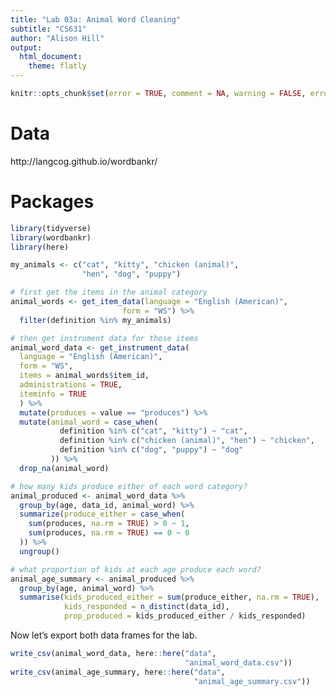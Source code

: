 ```yaml
---
title: "Lab 03a: Animal Word Cleaning"
subtitle: "CS631"
author: "Alison Hill"
output:
  html_document:
    theme: flatly
---
```


```r
knitr::opts_chunk$set(error = TRUE, comment = NA, warning = FALSE, errors = FALSE, message = FALSE, tidy = FALSE, cache = FALSE)
```

# Data
http://langcog.github.io/wordbankr/

# Packages

```r
library(tidyverse)
library(wordbankr)
library(here)
```

```r
my_animals <- c("cat", "kitty", "chicken (animal)", 
                "hen", "dog", "puppy")

# first get the items in the animal category
animal_words <- get_item_data(language = "English (American)", 
                         form = "WS") %>%
  filter(definition %in% my_animals) 

# then get instrument data for those items
animal_word_data <- get_instrument_data(
  language = "English (American)",
  form = "WS",
  items = animal_words$item_id,
  administrations = TRUE,
  iteminfo = TRUE
  ) %>% 
  mutate(produces = value == "produces") %>% 
  mutate(animal_word = case_when(
           definition %in% c("cat", "kitty") ~ "cat",
           definition %in% c("chicken (animal)", "hen") ~ "chicken",
           definition %in% c("dog", "puppy") ~ "dog"
         )) %>% 
  drop_na(animal_word)

# how many kids produce either of each word category?
animal_produced <- animal_word_data %>% 
  group_by(age, data_id, animal_word) %>% 
  summarize(produce_either = case_when(
    sum(produces, na.rm = TRUE) > 0 ~ 1,
    sum(produces, na.rm = TRUE) == 0 ~ 0
  )) %>% 
  ungroup()

# what proportion of kids at each age produce each word?
animal_age_summary <- animal_produced %>% 
  group_by(age, animal_word) %>%
  summarise(kids_produced_either = sum(produce_either, na.rm = TRUE),
            kids_responded = n_distinct(data_id),
            prop_produced = kids_produced_either / kids_responded)
```


Now let's export both data frames for the lab.

```r
write_csv(animal_word_data, here::here("data",
                                       "animal_word_data.csv"))
write_csv(animal_age_summary, here::here("data",
                                         "animal_age_summary.csv"))
```

